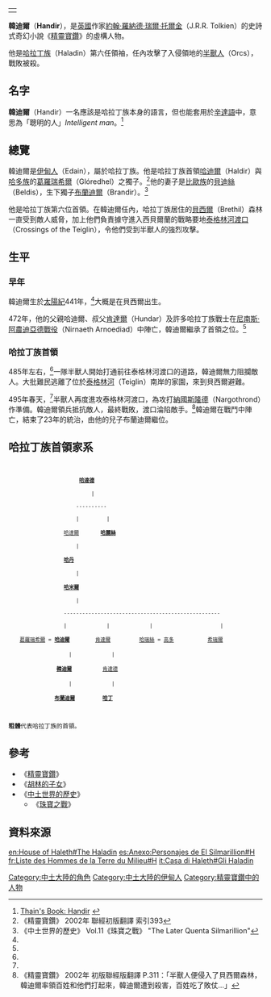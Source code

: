 {|align=right
|-
|{{Tolkienchar |
image_character = |
image_caption = |
Book(s) = 《[[精靈寶鑽|精靈寶鑽]]》<br/>《[[未完成的故事|未完成的故事]]》<br/>《[[中土世界的歷史|中土世界的歷史]]》 |
character_name = 韓迪爾 |
character_alias = |
character_title = 哈拉丁族首領 |
character_race = [[人類_(中土大陸)|人類]] |
character_nation = [[伊甸人|伊甸人]] |
character_culture = [[哈拉丁族|哈拉丁族]] |
character_gender = 男性 |
character_realm = [[貝西爾|貝西爾]] |
character_sub_realm = |
character_lifespan = 太陽紀441年 - [[太陽紀|太陽紀]]495年<ref name=autogenerated1>《[[中土世界的歷史|中土世界的歷史]]》 Vol.11《珠寶之戰》 "The Grey Annals"</ref> |
character_weapon = | 
}}
|}
'''韓迪爾'''（'''Handir'''），是[[英國|英國]]作家[[約翰·羅納德·瑞爾·托爾金|約翰·羅納德·瑞爾·托爾金]]（J.R.R. Tolkien）的史詩式奇幻小說《[[精靈寶鑽|精靈寶鑽]]》的虛構人物。

他是[[哈拉丁族|哈拉丁族]]（Haladin）第六任領袖，任內攻擊了入侵領地的[[半獸人|半獸人]]（Orcs），戰敗被殺。

==名字==
'''韓迪爾'''（Handir）一名應該是哈拉丁族本身的語言，但也能套用於[[辛達語|辛達語]]中，意思為「聰明的人」''Intelligent man''。<ref>[http://www.tuckborough.net/edain.html#Handir Thain's Book: Handir] {{webarchive|url=https://web.archive.org/web/20111208232038/http://www.tuckborough.net/edain.html |date=2011-12-08 }}</ref>

==總覽==
韓迪爾是[[伊甸人|伊甸人]]（Edain），屬於哈拉丁族。他是哈拉丁族首領[[哈迪爾|哈迪爾]]（Haldir）與[[哈多族|哈多族]]的[[葛羅瑞希爾|葛羅瑞希爾]]（Glóredhel）之獨子。<ref>《精靈寶鑽》 2002年 聯經初版翻譯 索引393</ref>他的妻子是[[比歐族|比歐族]]的[[貝迪絲|貝迪絲]]（Beldis），生下獨子[[布蘭迪爾|布蘭迪爾]]（Brandir）。<ref>《中土世界的歷史》 Vol.11《珠寶之戰》 "The Later Quenta Silmarillion"</ref>

他是哈拉丁族第六位首領。在韓迪爾任內，哈拉丁族居住的[[貝西爾|貝西爾]]（Brethil）森林一直受到敵人威脅，加上他們負責據守進入西貝爾蘭的戰略要地[[泰格林河渡口|泰格林河渡口]]（Crossings of the Teiglin），令他們受到半獸人的強烈攻擊。

==生平==
===早年===
韓迪爾生於[[太陽紀|太陽紀]]441年，<ref name=autogenerated1 />大概是在貝西爾出生。

472年，他的父親哈迪爾、叔父[[肯達爾|肯達爾]]（Hundar）及許多哈拉丁族戰士在[[尼南斯·阿農迪亞德戰役|尼南斯·阿農迪亞德戰役]]（Nirnaeth Arnoediad）中陣亡，韓迪爾繼承了首領之位。<ref name=autogenerated1 />

===哈拉丁族首領===
485年左右，<ref name=autogenerated1 />一隊半獸人開始打通前往泰格林河渡口的道路，韓迪爾無力阻攔敵人。大批難民逃離了位於[[中土大陸河流列表#T|泰格林河]]（Teiglin）南岸的家園，來到貝西爾避難。

495年春天，<ref name=autogenerated1 />半獸人再度進攻泰格林河渡口，為攻打[[納國斯隆德|納國斯隆德]]（Nargothrond）作準備。韓迪爾領兵抵抗敵人，最終戰敗，渡口淪陷敵手。<ref>《精靈寶鑽》 2002年 初版聯經版翻譯 P.311：「半獸人便侵入了貝西爾森林，韓迪爾率領百姓和他們打起來，韓迪爾遭到殺害，百姓吃了敗仗...」</ref>韓迪爾在戰鬥中陣亡，結束了23年的統治，由他的兒子布蘭迪爾繼位。

==哈拉丁族首領家系==

<code>
                        '''[[哈達德|哈達德]]'''
                            |
                       ----------
                       |         |
                   [[哈達爾|哈達爾]]       '''[[哈麗絲|哈麗絲]]'''
                       |
                   '''[[哈丹|哈丹]]'''
                       |                     
                   '''[[哈米爾|哈米爾]]'''
                       |
                   ---------------------------------------------------
                   |             |             |                      |
   　[[葛羅瑞希爾|葛羅瑞希爾]] = '''[[哈迪爾|哈迪爾]]'''   　　  [[肯達爾|肯達爾]]     　　 [[哈瑞絲|哈瑞絲]] = [[高多|高多]]     　　　 [[希瑞爾|希瑞爾]]
              　     |             |
          　     '''[[韓迪爾|韓迪爾]]'''          [[肯達德|肯達德]]
            　       |             |
                '''[[布蘭迪爾|布蘭迪爾]]'''         '''[[哈丁|哈丁]]'''

'''粗體'''代表哈拉丁族的首領。
</code>

==參考==
*《[[精靈寶鑽|精靈寶鑽]]》
*《[[胡林的子女|胡林的子女]]》
*《[[中土世界的歷史|中土世界的歷史]]》
**《[[珠寶之戰|珠寶之戰]]》

==資料來源==
{{reflist}}

[[Category:中土大陸的角色|Category:中土大陸的角色]]
[[Category:中土大陸的伊甸人|Category:中土大陸的伊甸人]]
[[Category:精靈寶鑽中的人物|Category:精靈寶鑽中的人物]]

[[en:House_of_Haleth#The_Haladin|en:House of Haleth#The Haladin]]
[[es:Anexo:Personajes_de_El_Silmarillion#H|es:Anexo:Personajes de El Silmarillion#H]]
[[fr:Liste_des_Hommes_de_la_Terre_du_Milieu#H|fr:Liste des Hommes de la Terre du Milieu#H]]
[[it:Casa_di_Haleth#Gli_Haladin|it:Casa di Haleth#Gli Haladin]]